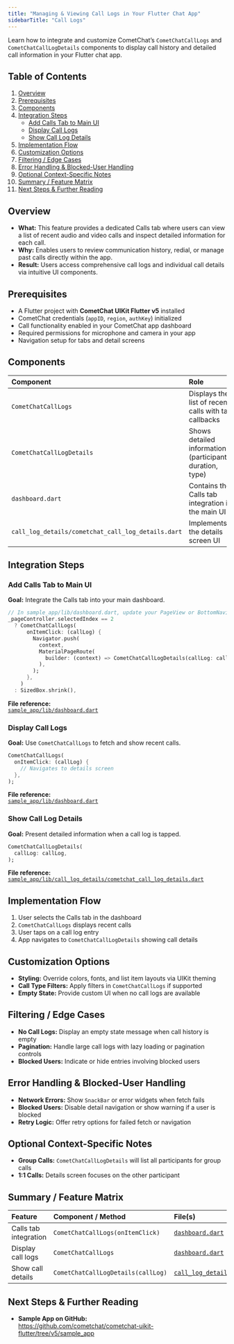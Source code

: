 ```yaml
---
title: "Managing & Viewing Call Logs in Your Flutter Chat App"
sidebarTitle: "Call Logs"
---
```


Learn how to integrate and customize CometChat’s `CometChatCallLogs` and `CometChatCallLogDetails` components to display call history and detailed call information in your Flutter chat app.

## Table of Contents

1. [Overview](#overview)  
2. [Prerequisites](#prerequisites)  
3. [Components](#components)  
4. [Integration Steps](#integration-steps)  
   - [Add Calls Tab to Main UI](#add-calls-tab-to-main-ui)  
   - [Display Call Logs](#display-call-logs)  
   - [Show Call Log Details](#show-call-log-details)  
5. [Implementation Flow](#implementation-flow)  
6. [Customization Options](#customization-options)  
7. [Filtering / Edge Cases](#filtering--edge-cases)  
8. [Error Handling & Blocked-User Handling](#error-handling--blocked-user-handling)  
9. [Optional Context-Specific Notes](#optional-context-specific-notes)  
10. [Summary / Feature Matrix](#summary--feature-matrix)  
11. [Next Steps & Further Reading](#next-steps--further-reading)

## Overview

- **What:** This feature provides a dedicated Calls tab where users can view a list of recent audio and video calls and inspect detailed information for each call.  
- **Why:** Enables users to review communication history, redial, or manage past calls directly within the app.  
- **Result:** Users access comprehensive call logs and individual call details via intuitive UI components.

## Prerequisites

- A Flutter project with **CometChat UIKit Flutter v5** installed  
- CometChat credentials (`appID`, `region`, `authKey`) initialized  
- Call functionality enabled in your CometChat app dashboard  
- Required permissions for microphone and camera in your app  
- Navigation setup for tabs and detail screens  

## Components

| Component                          | Role                                                                 |
|:-----------------------------------|:---------------------------------------------------------------------|
| `CometChatCallLogs`                | Displays the list of recent calls with tap callbacks                 |
| `CometChatCallLogDetails`          | Shows detailed information (participants, duration, type)            |
| `dashboard.dart`                   | Contains the Calls tab integration in the main UI                    |
| `call_log_details/cometchat_call_log_details.dart` | Implements the details screen UI                      |

## Integration Steps

### Add Calls Tab to Main UI

**Goal:** Integrate the Calls tab into your main dashboard.  
```dart
// In sample_app/lib/dashboard.dart, update your PageView or BottomNavigation
_pageController.selectedIndex == 2
  ? CometChatCallLogs(
      onItemClick: (callLog) {
        Navigator.push(
          context,
          MaterialPageRoute(
            builder: (context) => CometChatCallLogDetails(callLog: callLog),
          ),
        );
      },
    )
  : SizedBox.shrink(),
```

**File reference:**  
[`sample_app/lib/dashboard.dart`](https://github.com/cometchat/cometchat-uikit-flutter/blob/v5/sample_app/lib/dashboard.dart)

### Display Call Logs

**Goal:** Use `CometChatCallLogs` to fetch and show recent calls.  
```dart
CometChatCallLogs(
  onItemClick: (callLog) {
    // Navigates to details screen
  },
);
```

**File reference:**  
[`sample_app/lib/dashboard.dart`](https://github.com/cometchat/cometchat-uikit-flutter/blob/v5/sample_app/lib/dashboard.dart)

### Show Call Log Details

**Goal:** Present detailed information when a call log is tapped.  
```dart
CometChatCallLogDetails(
  callLog: callLog,
);
```

**File reference:**  
[`sample_app/lib/call_log_details/cometchat_call_log_details.dart`](https://github.com/cometchat/cometchat-uikit-flutter/blob/v5/sample_app/lib/call_log_details/cometchat_call_log_details.dart)

## Implementation Flow

1. User selects the Calls tab in the dashboard  
2. `CometChatCallLogs` displays recent calls  
3. User taps on a call log entry  
4. App navigates to `CometChatCallLogDetails` showing call details  

## Customization Options

- **Styling:** Override colors, fonts, and list item layouts via UIKit theming  
- **Call Type Filters:** Apply filters in `CometChatCallLogs` if supported  
- **Empty State:** Provide custom UI when no call logs are available  

## Filtering / Edge Cases

- **No Call Logs:** Display an empty state message when call history is empty  
- **Pagination:** Handle large call logs with lazy loading or pagination controls  
- **Blocked Users:** Indicate or hide entries involving blocked users  

## Error Handling & Blocked-User Handling

- **Network Errors:** Show `SnackBar` or error widgets when fetch fails  
- **Blocked Users:** Disable detail navigation or show warning if a user is blocked  
- **Retry Logic:** Offer retry options for failed fetch or navigation  

## Optional Context-Specific Notes

- **Group Calls:** `CometChatCallLogDetails` will list all participants for group calls  
- **1:1 Calls:** Details screen focuses on the other participant  

## Summary / Feature Matrix

| Feature                   | Component / Method                  | File(s)                                                              |
|:--------------------------|:------------------------------------|:---------------------------------------------------------------------|
| Calls tab integration     | `CometChatCallLogs(onItemClick)`    | [`dashboard.dart`](https://github.com/cometchat/cometchat-uikit-flutter/blob/v5/sample_app/lib/dashboard.dart) |
| Display call logs         | `CometChatCallLogs`                 | [`dashboard.dart`](https://github.com/cometchat/cometchat-uikit-flutter/blob/v5/sample_app/lib/dashboard.dart) |
| Show call details         | `CometChatCallLogDetails(callLog)`  | [`call_log_details/cometchat_call_log_details.dart`](https://github.com/cometchat/cometchat-uikit-flutter/blob/v5/sample_app/lib/call_log_details/cometchat_call_log_details.dart) |

## Next Steps & Further Reading
 
- **Sample App on GitHub:**  
  https://github.com/cometchat/cometchat-uikit-flutter/tree/v5/sample_app  
